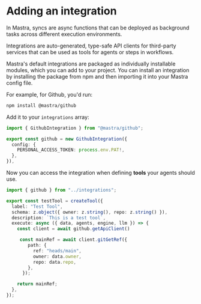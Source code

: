 # Adding an integration

In Mastra, syncs are async functions that can be deployed as background tasks across different execution environments.

Integrations are auto-generated, type-safe API clients for third-party services that can be used as tools for agents or steps in workflows.

Mastra's default integrations are packaged as individually installable modules, which you can add to your project. You can install an integration by installing the package from npm and then importing it into your Mastra config file.

For example, for Github, you'd run:

```bash npm2yarn copy
npm install @mastra/github
```

Add it to your `integrations` array:

```ts filename="src/mastra/integrations/index.ts" showLineNumbers {1, 4-8} copy
import { GithubIntegration } from "@mastra/github";

export const github = new GithubIntegration({
  config: {
    PERSONAL_ACCESS_TOKEN: process.env.PAT!,
  },
}),
```

Now you can access the integration when defining **tools** your agents should use.

```ts filename="src/mastra/tools/index.ts" showLineNumbers copy
import { github } from "../integrations";

export const testTool = createTool({
  label: "Test Tool",
  schema: z.object({ owner: z.string(), repo: z.string() }),
  description: `This is a test tool`,
  execute: async ({ data, agents, engine, llm }) => {
    const client = await github.getApiClient()

     const mainRef = await client.gitGetRef({
        path: {
          ref: "heads/main",
          owner: data.owner,
          repo: data.repo,
        },
      });

    return mainRef;
  },
});
```
